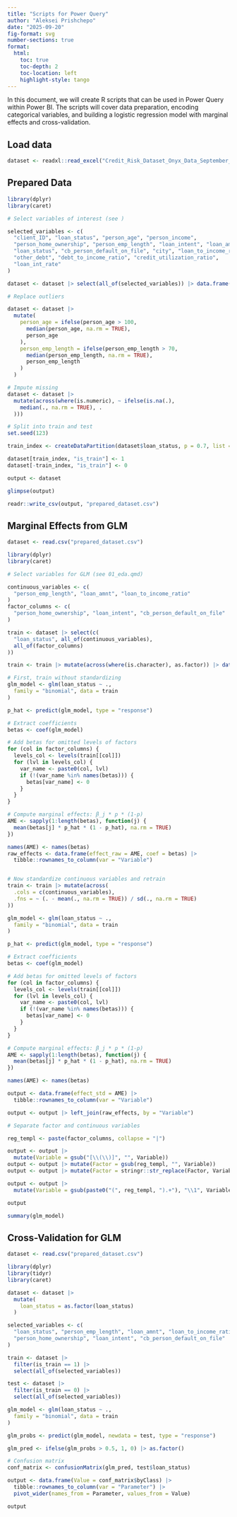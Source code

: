 ```yaml
---
title: "Scripts for Power Query"
author: "Aleksei Prishchepo"
date: "2025-09-20"
fig-format: svg
number-sections: true
format:
  html:
    toc: true
    toc-depth: 2
    toc-location: left
    highlight-style: tango
---
```


In this document, we will create R scripts that can be used in Power Query within Power BI. The scripts will cover data preparation, encoding categorical variables, and building a logistic regression model with marginal effects and cross-validation.

## Load data


```r

dataset <- readxl::read_excel("Credit_Risk_Dataset_Onyx_Data_September_25.xlsx")
```


## Prepared Data

```r
library(dplyr)
library(caret)

# Select variables of interest (see )

selected_variables <- c(
  "client_ID", "loan_status", "person_age", "person_income",
  "person_home_ownership", "person_emp_length", "loan_intent", "loan_amnt",
  "loan_status", "cb_person_default_on_file", "city", "loan_to_income_ratio",
  "other_debt", "debt_to_income_ratio", "credit_utilization_ratio", 
  "loan_int_rate"
)

dataset <- dataset |> select(all_of(selected_variables)) |> data.frame()

# Replace outliers

dataset <- dataset |>
  mutate(
    person_age = ifelse(person_age > 100,
      median(person_age, na.rm = TRUE),
      person_age
    ),
    person_emp_length = ifelse(person_emp_length > 70,
      median(person_emp_length, na.rm = TRUE),
      person_emp_length
    )
  )

# Impute missing
dataset <- dataset |>
  mutate(across(where(is.numeric), ~ ifelse(is.na(.),
    median(., na.rm = TRUE), .
  )))

# Split into train and test
set.seed(123)

train_index <- createDataPartition(dataset$loan_status, p = 0.7, list = FALSE)

dataset[train_index, "is_train"] <- 1
dataset[-train_index, "is_train"] <- 0

output <- dataset

glimpse(output)

```

```r
readr::write_csv(output, "prepared_dataset.csv")
```

## Marginal Effects from GLM

```r
dataset <- read.csv("prepared_dataset.csv")
```


```r
library(dplyr)
library(caret)

# Select variables for GLM (see 01_eda.qmd)

continuous_variables <- c(
  "person_emp_length", "loan_amnt", "loan_to_income_ratio"
)
factor_columns <- c(
  "person_home_ownership", "loan_intent", "cb_person_default_on_file"
)

train <- dataset |> select(c(
  "loan_status", all_of(continuous_variables),
  all_of(factor_columns)
))

train <- train |> mutate(across(where(is.character), as.factor)) |> data.frame()

# First, train without standardizing
glm_model <- glm(loan_status ~ .,
  family = "binomial", data = train
)

p_hat <- predict(glm_model, type = "response")

# Extract coefficients
betas <- coef(glm_model)

# Add betas for omitted levels of factors
for (col in factor_columns) {
  levels_col <- levels(train[[col]])
  for (lvl in levels_col) {
    var_name <- paste0(col, lvl)
    if (!(var_name %in% names(betas))) {
      betas[var_name] <- 0
    }
  }
}

# Compute marginal effects: β_j * p * (1-p)
AME <- sapply(1:length(betas), function(j) {
  mean(betas[j] * p_hat * (1 - p_hat), na.rm = TRUE)
})

names(AME) <- names(betas)
raw_effects <- data.frame(effect_raw = AME, coef = betas) |>
  tibble::rownames_to_column(var = "Variable")


# Now standardize continuous variables and retrain
train <- train |> mutate(across(
  .cols = c(continuous_variables),
  .fns = ~ (. - mean(., na.rm = TRUE)) / sd(., na.rm = TRUE)
))

glm_model <- glm(loan_status ~ .,
  family = "binomial", data = train
)

p_hat <- predict(glm_model, type = "response")

# Extract coefficients
betas <- coef(glm_model)

# Add betas for omitted levels of factors
for (col in factor_columns) {
  levels_col <- levels(train[[col]])
  for (lvl in levels_col) {
    var_name <- paste0(col, lvl)
    if (!(var_name %in% names(betas))) {
      betas[var_name] <- 0
    }
  }
}

# Compute marginal effects: β_j * p * (1-p)
AME <- sapply(1:length(betas), function(j) {
  mean(betas[j] * p_hat * (1 - p_hat), na.rm = TRUE)
})

names(AME) <- names(betas)

output <- data.frame(effect_std = AME) |>
  tibble::rownames_to_column(var = "Variable")

output <- output |> left_join(raw_effects, by = "Variable")

# Separate factor and continuous variables

reg_templ <- paste(factor_columns, collapse = "|")

output <- output |> 
  mutate(Variable = gsub("[\\(\\)]", "", Variable))
output <- output |> mutate(Factor = gsub(reg_templ, "", Variable))
output <- output |> mutate(Factor = stringr::str_replace(Factor, Variable, ""))

output <- output |> 
  mutate(Variable = gsub(paste0("(", reg_templ, ").+"), "\\1", Variable))

output
```

```r
summary(glm_model)
```

## Cross-Validation for GLM

```r
dataset <- read.csv("prepared_dataset.csv")
```

```r
library(dplyr)
library(tidyr)
library(caret)

dataset <- dataset |>
  mutate(
    loan_status = as.factor(loan_status)
  )

selected_variables <- c(
  "loan_status", "person_emp_length", "loan_amnt", "loan_to_income_ratio",
  "person_home_ownership", "loan_intent", "cb_person_default_on_file"
)

train <- dataset |>
  filter(is_train == 1) |>
  select(all_of(selected_variables))

test <- dataset |>
  filter(is_train == 0) |>
  select(all_of(selected_variables)) 

glm_model <- glm(loan_status ~ .,
  family = "binomial", data = train
)

glm_probs <- predict(glm_model, newdata = test, type = "response")

glm_pred <- ifelse(glm_probs > 0.5, 1, 0) |> as.factor()

# Confusion matrix
conf_matrix <- confusionMatrix(glm_pred, test$loan_status)

output <- data.frame(Value = conf_matrix$byClass) |>
  tibble::rownames_to_column(var = "Parameter") |>
  pivot_wider(names_from = Parameter, values_from = Value)

output
```

